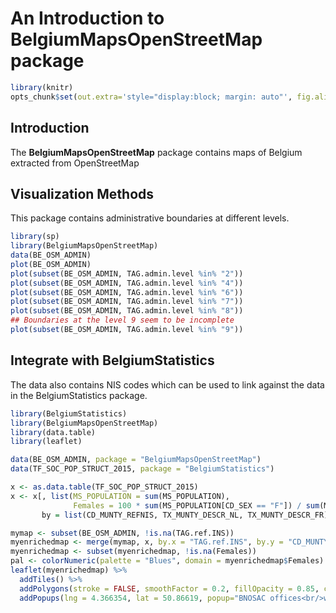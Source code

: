 <!--
%\VignetteEngine{knitr::docco_linear}
%\VignetteIndexEntry{An Introduction to the BelgiumMapsOpenStreetMap package}
-->

An Introduction to **BelgiumMapsOpenStreetMap** package
=======================================


```r
library(knitr)
opts_chunk$set(out.extra='style="display:block; margin: auto"', fig.align="center")
```


Introduction
------------


The  **BelgiumMapsOpenStreetMap** package contains maps of Belgium extracted from OpenStreetMap


Visualization Methods
----------------------------
This package contains administrative boundaries at different levels.

```r
library(sp)
library(BelgiumMapsOpenStreetMap)
data(BE_OSM_ADMIN)
plot(BE_OSM_ADMIN)
plot(subset(BE_OSM_ADMIN, TAG.admin.level %in% "2"))
plot(subset(BE_OSM_ADMIN, TAG.admin.level %in% "4"))
plot(subset(BE_OSM_ADMIN, TAG.admin.level %in% "6"))
plot(subset(BE_OSM_ADMIN, TAG.admin.level %in% "7"))
plot(subset(BE_OSM_ADMIN, TAG.admin.level %in% "8"))
## Boundaries at the level 9 seem to be incomplete
plot(subset(BE_OSM_ADMIN, TAG.admin.level %in% "9"))
```


Integrate with BelgiumStatistics
----------------------------
The data also contains NIS codes which can be used to link against the data in the BelgiumStatistics package.

```r
library(BelgiumStatistics)
library(BelgiumMapsOpenStreetMap)
library(data.table)
library(leaflet)

data(BE_OSM_ADMIN, package = "BelgiumMapsOpenStreetMap")
data(TF_SOC_POP_STRUCT_2015, package = "BelgiumStatistics")

x <- as.data.table(TF_SOC_POP_STRUCT_2015)
x <- x[, list(MS_POPULATION = sum(MS_POPULATION),
              Females = 100 * sum(MS_POPULATION[CD_SEX == "F"]) / sum(MS_POPULATION)),
       by = list(CD_MUNTY_REFNIS, TX_MUNTY_DESCR_NL, TX_MUNTY_DESCR_FR)]

mymap <- subset(BE_OSM_ADMIN, !is.na(TAG.ref.INS))
myenrichedmap <- merge(mymap, x, by.x = "TAG.ref.INS", by.y = "CD_MUNTY_REFNIS", all.x=TRUE, all.y=FALSE)
myenrichedmap <- subset(myenrichedmap, !is.na(Females))
pal <- colorNumeric(palette = "Blues", domain = myenrichedmap$Females)
leaflet(myenrichedmap) %>%
  addTiles() %>%
  addPolygons(stroke = FALSE, smoothFactor = 0.2, fillOpacity = 0.85, color = ~pal(Females)) %>%
  addPopups(lng = 4.366354, lat = 50.86619, popup="BNOSAC offices<br/>www.bnosac.be")
```
